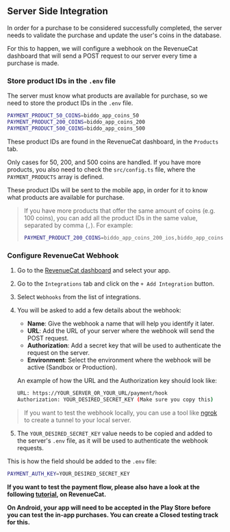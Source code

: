 ## Server Side Integration

In order for a purchase to be considered successfully completed, the server needs to validate the purchase and update the user's coins in the database.

For this to happen, we will configure a webhook on the RevenueCat dashboard that will send a POST request to our server every time a purchase is made.

### Store product IDs in the `.env` file
The server must know what products are available for purchase, so we need to store the product IDs in the `.env` file.
  
  ```bash
  PAYMENT_PRODUCT_50_COINS=biddo_app_coins_50
  PAYMENT_PRODUCT_200_COINS=biddo_app_coins_200
  PAYMENT_PRODUCT_500_COINS=biddo_app_coins_500
  ```

  These product IDs are found in the RevenueCat dashboard, in the `Products` tab.

  Only cases for 50, 200, and 500 coins are handled. If you have more products, you also need to check the `src/config.ts` file, where the `PAYMENT_PRODUCTS` array is defined.

  These product IDs will be sent to the mobile app, in order for it to know what products are available for purchase.

  > If you have more products that offer the same amount of coins (e.g. 100 coins), you can add all the product IDs in the same value, separated by comma (`,`). For example:
  > ```bash
  > PAYMENT_PRODUCT_200_COINS=biddo_app_coins_200_ios,biddo_app_coins_200_android
  > ```

### Configure RevenueCat Webhook
1. Go to the [RevenueCat dashboard](https://app.revenuecat.com/) and select your app.
2. Go to the `Integrations` tab and click on the `+ Add Integration` button.
3. Select `Webhooks` from the list of integrations.
4. You will be asked to add a few details about the webhook:
    - **Name**: Give the webhook a name that will help you identify it later.
    - **URL**: Add the URL of your server where the webhook will send the POST request.
    - **Authorization**: Add a secret key that will be used to authenticate the request on the server.
    - **Environment**: Select the environment where the webhook will be active (Sandbox or Production).

    An example of how the URL and the Authorization key should look like:

    ```bash
    URL: https://YOUR_SERVER_OR_YOUR_URL/payment/hook
    Authorization: YOUR_DESIRED_SECRET_KEY (Make sure you copy this)
    ```

  > If you want to test the webhook locally, you can use a tool like [ngrok](https://ngrok.com/) to create a tunnel to your local server.

5. The `YOUR_DESIRED_SECRET_KEY` value needs to be copied and added to the server's `.env` file, as it will be used to authenticate the webhook requests.

This is how the field should be added to the `.env` file:

```bash
PAYMENT_AUTH_KEY=YOUR_DESIRED_SECRET_KEY
```

**If you want to test the payment flow, please also have a look at the following [tutorial](https://www.revenuecat.com/docs/test-and-launch/sandbox), on RevenueCat.**



**On Android, your app will need to be accepted in the Play Store before you can test the in-app purchases. You can create a Closed testing track for this.**